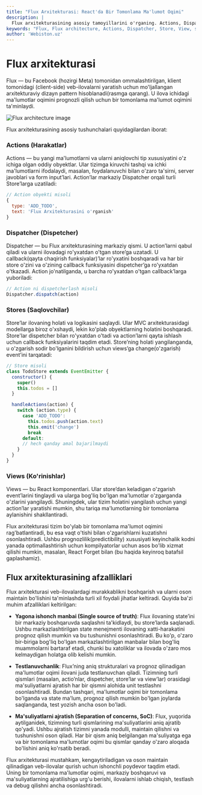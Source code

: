 ```yaml
---
title: "Flux Arxitekturasi: React'da Bir Tomonlama Ma'lumot Oqimi"
description: |
  Flux arxitekturasining asosiy tamoyillarini o'rganing. Actions, Dispatcher, Stores va Views qanday qilib bir tomonlama ma'lumot oqimini ta'minlashini bilib oling.
keywords: "Flux, Flux architecture, Actions, Dispatcher, Store, View, state management, state boshqaruvi, unidirectional data flow, bir tomonlama ma'lumot oqimi, React, webiston"
author: 'Webiston.uz'
---
```


# Flux arxitekturasi

Flux — bu Facebook (hozirgi Meta) tomonidan ommalashtirilgan, klient tomonidagi (client-side) veb-ilovalarni yaratish uchun mo'ljallangan arxitekturaviy dizayn pattern hisoblanadi(rasmga qarang). U ilova ichidagi ma'lumotlar oqimini prognozli qilish uchun bir tomonlama ma'lumot oqimini ta'minlaydi.

![Flux architecture image](/fluent-react/flux-architecture.png)

Flux arxitekturasining asosiy tushunchalari quyidagilardan iborat:

### Actions (Harakatlar)

Actions — bu yangi ma'lumotlarni va ularni aniqlovchi tip xususiyatini o'z ichiga olgan oddiy obyektlar. Ular tizimga kiruvchi tashqi va ichki ma'lumotlarni ifodalaydi, masalan, foydalanuvchi bilan o'zaro ta'sirni, server javoblari va form input’lari. Action’lar markaziy Dispatcher orqali turli Store’larga uzatiladi:

```js copy
// Action obyekti misoli
{
  type: 'ADD_TODO',
  text: 'Flux Arxitekturasini o'rganish'
}
```

### Dispatcher (Dispetcher)

Dispatcher — bu Flux arxitekturasining markaziy qismi. U action’larni qabul qiladi va ularni ilovadagi ro'yxatdan o'tgan store’ga uzatadi. U callback(qayta chaqirish funksiyalar)’lar ro'yxatini boshqaradi va har bir store o'zini va o'zining callback funksiyasini dispetcher’ga ro'yxatdan o'tkazadi. Action jo'natilganda, u barcha ro'yxatdan o'tgan callback’larga yuboriladi:

```js copy
// Action ni dispetcherlash misoli
Dispatcher.dispatch(action)
```

### Stores (Saqlovchilar)

Store’lar ilovaning holati va logikasini saqlaydi. Ular MVC arxitekturasidagi modellarga biroz o'xshaydi, lekin ko'plab obyektlarning holatini boshqaradi. Store'lar dispetcher bilan ro'yxatdan o'tadi va action’larni qayta ishlash uchun callback funksiyalarini taqdim etadi. Store’ning holati yangilanganda, u o'zgarish sodir bo'lganini bildirish uchun views’ga change(o'zgarish) event’ini tarqatadi:

```js copy
// Store misoli
class TodoStore extends EventEmitter {
  constructor() {
    super()
    this.todos = []
  }

  handleActions(action) {
    switch (action.type) {
      case 'ADD_TODO':
        this.todos.push(action.text)
        this.emit('change')
        break
      default:
      // hech qanday amal bajarilmaydi
    }
  }
}
```

### Views (Ko'rinishlar)

Views — bu React komponentlari. Ular store’dan keladigan o'zgarish event’larini tinglaydi va ularga bog'liq bo'lgan ma'lumotlar o'zgarganda o'zlarini yangilaydi. Shuningdek, ular tizim holatini yangilash uchun yangi action’lar yaratishi mumkin, shu tariqa ma'lumotlarning bir tomonlama aylanishini shakllantiradi.

Flux arxitekturasi tizim bo'ylab bir tomonlama ma'lumot oqimini rag'batlantiradi, bu esa vaqt o'tishi bilan o'zgarishlarni kuzatishni osonlashtiradi. Ushbu prognozlilik(predictibility) xususiyati keyinchalik kodni yanada optimallashtirish uchun kompilyatorlar uchun asos bo'lib xizmat qilishi mumkin, masalan, React Forget bilan (bu haqida keyinroq batafsil gaplashamiz).

## Flux arxitekturasining afzalliklari

Flux arxitekturasi veb-ilovalardagi murakkablikni boshqarish va ularni oson maintain bo'lishini ta'minlashda turli xil foydali jihatlar keltiradi. Quyida ba'zi muhim afzalliklari keltirilgan:

- **Yagona ishonch manbai (Single source of truth)**: Flux ilovaning state’ini bir markaziy boshqaruvda saqlashni ta'kidlaydi, bu store’larda saqlanadi. Ushbu markazlashtirilgan state menejmenti ilovaning xatti-harakatini prognoz qilish mumkin va bu tushunishni osonlashtiradi. Bu ko'p, o'zaro bir-biriga bog'liq bo'lgan markazlashtirilgan manbalar bilan bog'liq muammolarni bartaraf etadi, chunki bu xatoliklar va ilovada o'zaro mos kelmaydigan holatga olib kelishi mumkin.

- **Testlanuvchanlik**: Flux’ning aniq strukturalari va prognoz qilinadigan ma'lumotlar oqimi ilovani juda testlanuvchan qiladi. Tizimning turli qismlari (masalan, actio’nlar, dispetcher, store’lar va view’lar) orasidagi ma'suliyatlarni ajratish har bir qismni alohida unit testlashni osonlashtiradi. Bundan tashqari, ma'lumotlar oqimi bir tomonlama bo'lganda va state ma'lum, prognoz qilish mumkin bo'lgan joylarda saqlanganda, test yozish ancha oson bo'ladi.

- **Ma'suliyatlarni ajratish (Separation of concerns, SoC)**: Flux, yuqorida aytilganidek, tizimning turli qismlarining ma'suliyatlarini aniq ajratib qo'yadi. Ushbu ajratish tizimni yanada modulli, maintain qilishni va tushunishni oson qiladi. Har bir qism aniq belgilangan ma'suliyatga ega va bir tomonlama ma'lumotlar oqimi bu qismlar qanday o'zaro aloqada bo'lishini aniq ko'rsatib beradi.

Flux arxitekturasi mustahkam, kengaytiriladigan va oson maintain qilinadigan veb-ilovalar qurish uchun ishonchli poydevor taqdim etadi. Uning bir tomonlama ma'lumotlar oqimi, markaziy boshqaruvi va ma'suliyatlarning ajratilishiga urg'u berishi, ilovalarni ishlab chiqish, testlash va debug qilishni ancha osonlashtiradi.
